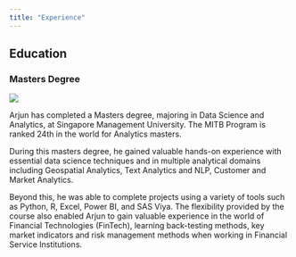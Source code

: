 ```yaml
---
title: "Experience"
---
```


## Education

### Masters Degree

![](images/clipboard-1688063020.png)

Arjun has completed a Masters degree, majoring in Data Science and Analytics, at Singapore Management University. The MITB Program is ranked 24th in the world for Analytics masters.

During this masters degree, he gained valuable hands-on experience with essential data science techniques and in multiple analytical domains including Geospatial Analytics, Text Analytics and NLP, Customer and Market Analytics.

Beyond this, he was able to complete projects using a variety of tools such as Python, R, Excel, Power BI, and SAS Viya. The flexibility provided by the course also enabled Arjun to gain valuable experience in the world of Financial Technologies (FinTech), learning back-testing methods, key market indicators and risk management methods when working in Financial Service Institutions.
